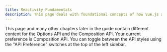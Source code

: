 ```yaml
---
title: Reactivity Fundamentals
description: This page deals with foundational concepts of how Vue.js automatically tracks and responds to changes in data, ensuring that the UI updates in real-time
---
```



<Aside title="note" title="API Reference">

This page and many other chapters later in the guide contain different content for the Options API and the Composition API. Your current preference is Composition API. You can toggle between the API styles using the "API Preference" switches at the top of the left sidebar.

</Aside>